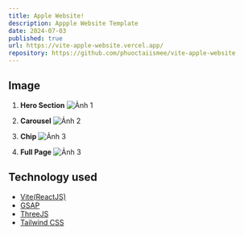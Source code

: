 ```yaml
---
title: Apple Website!
description: Appple Website Template
date: 2024-07-03
published: true
url: https://vite-apple-website.vercel.app/
repository: https://github.com/phuoctaiismee/vite-apple-website
---
```



## Image

1. **Hero Section**
![Ảnh 1](/projects/apple/hero.png)

2. **Carousel**
![Ảnh 2](/projects/apple/carousel.png)

3. **Chip**
![Ảnh 3](/projects/apple/chip.png)

4. **Full Page**
![Ảnh 3](/projects/apple/fullpage.png)

## Technology used

- [Vite(ReactJS)](https://vitejs.dev/)
- [GSAP](https://gsap.com/)
- [ThreeJS](https://threejs.org/)
- [Tailwind CSS](https://tailwindcss.com/)

